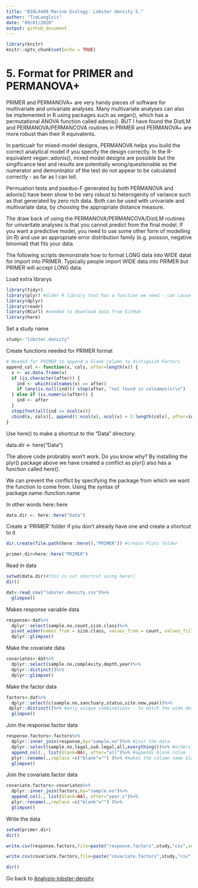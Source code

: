 ```yaml
---
title: "BIOL4408 Marine Ecology: Lobster density 5."
author: "TimLanglois"
date: "09/01/2020"
output: github_document
---
```


```r

library(knitr)
knitr::opts_chunk$set(echo = TRUE)

```


# 5. Format for PRIMER and PERMANOVA+

PRIMER and PERMANOVA+ are very handy pieces of software for multivariate and univariate analyses.
Many multivariate analyses can also be implemented in R using packages such as vegan(), which has a permutational ANOVA function called adonis().
BUT I have found the DistLM and PERMANOVA/PERMANCOVA routines in PRIMER and PERMANOVA+ are more robust than their R equivalents.

In particualr for mixed-model designs, PERMANOVA helps you build the correct analytical model if you specify the design correctly. In the R-equivalent vegan::adonis(), mixed model designs are possible but the singificance test and results are potentially wrong/questionable as the numerator and demoninator of the test do not appear to be calculated correctly - as far as I can tell.

Permuation tests and pseduo-F generated by both PERMANOVA and adonis() have been show to be very robust to heterogenity of variance such as that generated by zero rich data. Both can be used with univariate and multivariate data, by choosing the appropriate distance measure.

The draw back of using the PERMANOVA/PERMANCOVA/DistLM routines for univaritate analyses is that you cannot predict from the final model. If you want a predictive model, you need to use some other form of modelling (in R) and use an appropriate error distribution family (e.g. poisson, negative binomial) that fits your data.

The following scripts demonstrate how to format LONG data into WIDE datat for import into PRIMER. Typically people import WIDE data into PRIMER but PRIMER will accept LONG data.


Load extra librarys
```r
library(tidyr)
library(plyr) #older R library that has a function we need - can cause conflicts with dplyr() and here()
library(dplyr)
library(readr)
library(RCurl) #needed to download data from GitHub
library(here)

```


Set a study name
```r
study<-"lobster.density"
```


Create functions needed for PRIMER format
```r
# Needed for PRIMER to append a blank column to distiguish Factors
append_col <- function(x, cols, after=length(x)) {
  x <- as.data.frame(x)
  if (is.character(after)) {
    ind <- which(colnames(x) == after)
    if (any(is.null(ind))) stop(after, "not found in colnames(x)\n")
  } else if (is.numeric(after)) {
    ind <- after
  }
  stopifnot(all(ind <= ncol(x)))
  cbind(x, cols)[, append(1:ncol(x), ncol(x) + 1:length(cols), after=ind)]
}

```


Use here() to make a shortcut to the "Data" directory.

data.dir <- here("Data")

The above code probrably won't work. Do you know why?
By installing the plyr() package above we have created a conflict as plyr() also has a function called here().

We can prevent the conflict by specifying the package from which we want the function to come from.
Using the syntax of package.name::function.name

In other words here::here

```r
data.dir <- here::here("Data")
```


Create a 'PRIMER' folder if you don't already have one and create a shortcut to it
```r
dir.create(file.path(here::here(),"PRIMER")) #create Plots folder

primer.dir=here::here("PRIMER")
```


Read in data
```r
setwd(data.dir)#this is out shortcut using here()
dir()

dat<-read_csv("lobster.density.csv")%>%
  glimpse()

```


Makes response variable data
```r
response<-dat%>%
  dplyr::select(sample.no,count,size.class)%>%
  pivot_wider(names_from = size.class, values_from = count, values_fill = list(0))%>% #to make the data wide for PRIMER
  dplyr::glimpse()
```


Make the covariate data
```r
covariates<-dat%>%
  dplyr::select(sample.no,complexity,depth,year)%>%
  dplyr::distinct()%>%
  dplyr::glimpse()

```


Make the factor data
```r
factors<-dat%>%
  dplyr::select(c(sample.no,sanctuary,status,site.new,year))%>%
 dplyr::distinct()%>% #only unique combinations - to match the wide data
  glimpse()
```


Join the response.factor data
```r
response.factors<-factors%>%
  dplyr::inner_join(response,by="sample.no")%>% #join the data
  dplyr::select(sample.no,legal,sub.legal,all,everything())%>% #orders the colums
  append_col(., list(blank=NA), after="all")%>% #appends blank colum
  plyr::rename(.,replace =c("blank"="") )%>% #makes the column name blank
  glimpse()
```


Join the covariate.factor data
```r
covariate.factors<-covariates%>%
  dplyr::inner_join(factors,by="sample.no")%>%
  append_col(., list(blank=NA), after="year.x")%>%
  plyr::rename(.,replace =c("blank"="") )%>%
  glimpse()
```


Write the data
```r
setwd(primer.dir)
dir()

write.csv(response.factors,file=paste("response.factors",study,"csv",sep = "."), row.names=FALSE)

write.csv(covariate.factors,file=paste("covariate.factors",study,"csv",sep = "."), row.names=FALSE)

dir()
```


Go back to [Analysis-lobster-density](https://github.com/UWA-BIOL4408-Marine-Ecology/Analysis-lobster-density/blob/master/README.md)
